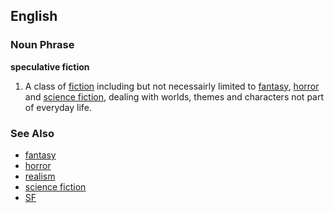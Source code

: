 ==English==

===Noun Phrase===
'''speculative fiction'''

# A class of [[fiction]] including but not necessairly limited to [[fantasy]], [[horror]] and [[science fiction]], dealing with worlds, themes and characters not part of everyday life.

===See Also===
*[[fantasy]]
*[[horror]]
*[[realism]]
*[[science fiction]]
*[[SF]]